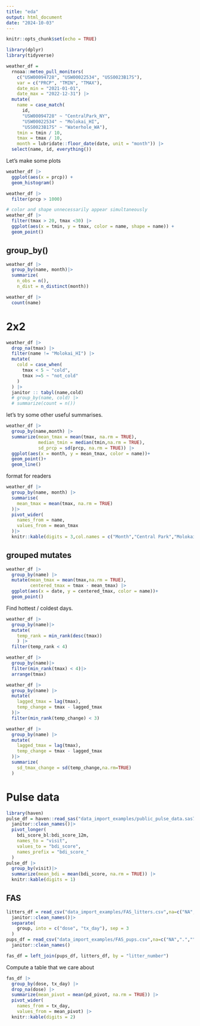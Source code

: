 ```yaml
---
title: "eda"
output: html_document
date: "2024-10-03"
---
```


```r
knitr::opts_chunk$set(echo = TRUE)
```

```r
library(dplyr)
library(tidyverse)
```

```r
weather_df = 
  rnoaa::meteo_pull_monitors(
    c("USW00094728", "USW00022534", "USS0023B17S"),
    var = c("PRCP", "TMIN", "TMAX"), 
    date_min = "2021-01-01",
    date_max = "2022-12-31") |>
  mutate(
    name = case_match(
      id, 
      "USW00094728" ~ "CentralPark_NY", 
      "USW00022534" ~ "Molokai_HI",
      "USS0023B17S" ~ "Waterhole_WA"),
    tmin = tmin / 10,
    tmax = tmax / 10,
    month = lubridate::floor_date(date, unit = "month")) |>
  select(name, id, everything())

```
Let's make some plots
```r
weather_df |>
  ggplot(aes(x = prcp)) +
  geom_histogram()
```
```r
weather_df |>
  filter(prcp > 1000)
```

```r
# color and shape unnecessarily appear simultaneously
weather_df |>
  filter(tmax > 20, tmax <30) |>
  ggplot(aes(x = tmin, y = tmax, color = name, shape = name)) +
  geom_point()
```
## group_by()
```r
weather_df |>
  group_by(name, month)|>
  summarize(
    n_obs = n(),
    n_dist = n_distinct(month))
```
```r
weather_df |>
  count(name)
```
# 2x2

```r
weather_df |>
  drop_na(tmax) |>
  filter(name != "Molokai_HI") |>
  mutate(
    cold = case_when(
      tmax < 5 ~ "cold",
      tmax >=5 ~ "not_cold"
    )
  ) |>
  janitor :: tabyl(name,cold)
  # group_by(name, cold) |>
  # summarize(count = n())
```

let's try some other useful summarises.
```r
weather_df |>
  group_by(name,month) |>
  summarize(mean_tmax = mean(tmax, na.rm = TRUE),
            median_tmin = median(tmin,na.rm = TRUE),
            sd_prcp = sd(prcp, na.rm = TRUE)) |>
  ggplot(aes(x = month, y = mean_tmax, color = name))+
  geom_point()+
  geom_line()
```
format for readers
```r
weather_df |>
  group_by(name, month) |>
  summarise(
    mean_tmax = mean(tmax, na.rm = TRUE)
  )|>
  pivot_wider(
    names_from = name,
    values_from = mean_tmax
  )|>
  knitr::kable(digits = 3,col.names = c("Month","Central Park","Molokai","Waterhole"))
```

## grouped mutates
```r
weather_df |>
  group_by(name) |>
  mutate(mean_tmax = mean(tmax,na.rm = TRUE),
         centered_tmax = tmax - mean_tmax) |>
  ggplot(aes(x = date, y = centered_tmax, color = name))+
  geom_point()
```
Find hottest / coldest days.
```r
weather_df |>
  group_by(name)|>
  mutate(
    temp_rank = min_rank(desc(tmax))
    ) |>
  filter(temp_rank < 4)

weather_df |>
  group_by(name)|>
  filter(min_rank(tmax) < 4)|>
  arrange(tmax)
```
```r
weather_df |>
  group_by(name) |>
  mutate(
    lagged_tmax = lag(tmax),
    temp_change = tmax - lagged_tmax
  )|>
  filter(min_rank(temp_change) < 3)
```

```r
weather_df |>
  group_by(name) |>
  mutate(
    lagged_tmax = lag(tmax),
    temp_change = tmax - lagged_tmax
  )|>
  summarize(
    sd_tmax_change = sd(temp_change,na.rm=TRUE)
  )
```

# Pulse data
```r
library(haven)
pulse_df = haven::read_sas("data_import_examples/public_pulse_data.sas7bdat")|>
  janitor::clean_names()|>
  pivot_longer(
    bdi_score_bl:bdi_score_12m,
    names_to = "visit",
    values_to = "bdi_score",
    names_prefix = "bdi_score_"
  )
pulse_df |>
  group_by(visit)|> 
  summarize(mean_bdi = mean(bdi_score, na.rm = TRUE)) |>
  knitr::kable(digits = 1)
```
## FAS
```r
litters_df = read_csv("data_import_examples/FAS_litters.csv",na=c("NA",".",""))|>
  janitor::clean_names()|>
  separate(
    group, into = c("dose", "tx_day"), sep = 3
  )
pups_df = read_csv("data_import_examples/FAS_pups.csv",na=c("NA",".",""))|>
  janitor::clean_names()

fas_df = left_join(pups_df, litters_df, by = "litter_number")
```
Compute a table that we care about
```r
fas_df |> 
  group_by(dose, tx_day) |> 
  drop_na(dose) |> 
  summarize(mean_pivot = mean(pd_pivot, na.rm = TRUE)) |> 
  pivot_wider(
    names_from = tx_day, 
    values_from = mean_pivot) |> 
  knitr::kable(digits = 2)
```


